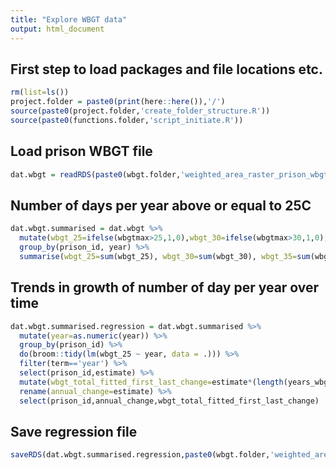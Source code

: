 ```yaml
---
title: "Explore WBGT data"
output: html_document
---
```

## First step to load packages and file locations etc.
```r
rm(list=ls())
project.folder = paste0(print(here::here()),'/')
source(paste0(project.folder,'create_folder_structure.R'))
source(paste0(functions.folder,'script_initiate.R'))
```

## Load prison WBGT file
```r
dat.wbgt = readRDS(paste0(wbgt.folder,'weighted_area_raster_prison_wbgtmax_daily_',start_year_wbgt,'_',end_year_wbgt,'.rds'))
```

## Number of days per year above or equal to 25C
```r
dat.wbgt.summarised = dat.wbgt %>%
  mutate(wbgt_25=ifelse(wbgtmax>25,1,0),wbgt_30=ifelse(wbgtmax>30,1,0),wbgt_35=ifelse(wbgtmax>35,1,0)) %>%
  group_by(prison_id, year) %>%
  summarise(wbgt_25=sum(wbgt_25), wbgt_30=sum(wbgt_30), wbgt_35=sum(wbgt_35))
```

## Trends in growth of number of day per year over time
```r
dat.wbgt.summarised.regression = dat.wbgt.summarised %>%
  mutate(year=as.numeric(year)) %>%
  group_by(prison_id) %>%
  do(broom::tidy(lm(wbgt_25 ~ year, data = .))) %>%
  filter(term=='year') %>%
  select(prison_id,estimate) %>%
  mutate(wbgt_total_fitted_first_last_change=estimate*(length(years_wbgtmax))) %>%
  rename(annual_change=estimate) %>%
  select(prison_id,annual_change,wbgt_total_fitted_first_last_change)
```

## Save regression file
```r
saveRDS(dat.wbgt.summarised.regression,paste0(wbgt.folder,'weighted_area_raster_prison_wbgtmax_daily_',start_year_wbgt,'_',end_year_wbgt,'_regression_analysis.rds'))
```

